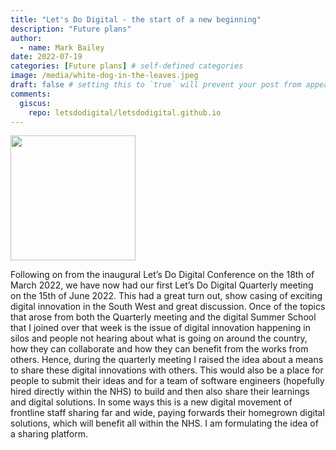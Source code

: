 ```yaml
---
title: "Let's Do Digital - the start of a new beginning"
description: "Future plans"
author:
  - name: Mark Bailey
date: 2022-07-19
categories: [Future plans] # self-defined categories
image: /media/white-dog-in-the-leaves.jpeg
draft: false # setting this to `true` will prevent your post from appearing on your listing page until you're ready!
comments:
  giscus:
    repo: letsdodigital/letsdodigital.github.io
---
```


![](/media/white-dog-in-the-leaves.jpeg){height=200px fig-align="center" fig-alt="White dog sitting in a thin layer of leaves"}

Following on from the inaugural Let’s Do Digital Conference on the 18th of March 2022, we have now had our first Let’s Do Digital Quarterly meeting on the 15th of June 2022. This had a great turn out, show casing of exciting digital innovation in the South West and great discussion. Once of the topics that arose from both the Quarterly meeting and the digital Summer School that I joined over that week is the issue of digital innovation happening in silos and people not hearing about what is going on around the country, how they can collaborate and how they can benefit from the works from others. Hence, during the quarterly meeting I raised the idea about a means to share these digital innovations with others. This would also be a place for people to submit their ideas and for a team of software engineers (hopefully hired directly within the NHS) to build and then also share their learnings and digital solutions. In some ways this is a new digital movement of frontline staff sharing far and wide, paying forwards their homegrown digital solutions, which will benefit all within the NHS. I am formulating the idea of a sharing platform.

